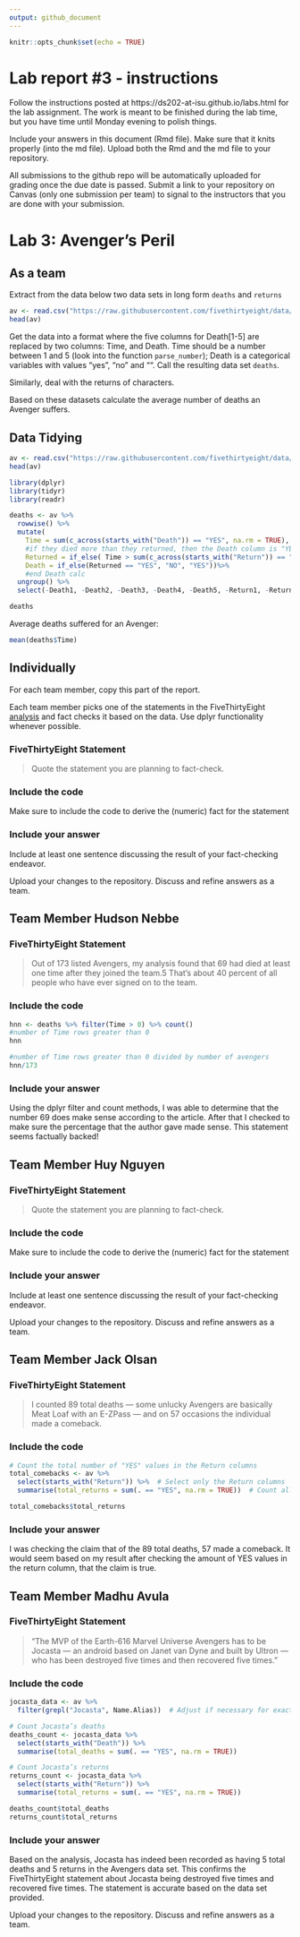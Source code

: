 ```yaml
---
output: github_document
---
```


<!-- README.md is generated from README.Rmd. Please edit the README.Rmd file -->


```r
knitr::opts_chunk$set(echo = TRUE)
```

# Lab report #3 - instructions

Follow the instructions posted at https://ds202-at-isu.github.io/labs.html for the lab assignment. The work is meant to be finished during the lab time, but you have time until Monday evening to polish things.

Include your answers in this document (Rmd file). Make sure that it knits properly (into the md file). Upload both the Rmd and the md file to your repository.  

All submissions to the github repo will be automatically uploaded for grading once the due date is passed.
Submit a link to your repository on Canvas (only one submission per team) to signal to the instructors that you are done with your submission.

# Lab 3: Avenger's Peril

## As a team

Extract from the data below two data sets in long form `deaths` and `returns`

```r
av <- read.csv("https://raw.githubusercontent.com/fivethirtyeight/data/master/avengers/avengers.csv", stringsAsFactors = FALSE)
head(av)
```

Get the data into a format where the five columns for Death[1-5] are replaced by two columns: Time, and Death. Time should be a number between 1 and 5 (look into the function `parse_number`); Death is a categorical variables with values "yes", "no" and "". Call the resulting data set `deaths`. 

Similarly, deal with the returns of characters.

Based on these datasets calculate the average number of deaths an Avenger suffers.

## Data Tidying

```r
av <- read.csv("https://raw.githubusercontent.com/fivethirtyeight/data/master/avengers/avengers.csv", stringsAsFactors = FALSE)
head(av)
```


```r
library(dplyr)
library(tidyr)
library(readr)

deaths <- av %>%
  rowwise() %>%  
  mutate(
    Time = sum(c_across(starts_with("Death")) == "YES", na.rm = TRUE),
    #if they died more than they returned, then the Death column is "YES"
    Returned = if_else( Time > sum(c_across(starts_with("Return")) == "YES", na.rm = TRUE), "NO", "YES"),
    Death = if_else(Returned == "YES", "NO", "YES"))%>%
    #end Death calc  
  ungroup() %>%
  select(-Death1, -Death2, -Death3, -Death4, -Death5, -Return1, -Return2, -Return3, -Return4, -Return5)

deaths
```

Average deaths suffered for an Avenger:
```r
mean(deaths$Time)
```

## Individually

For each team member, copy this part of the report. 

Each team member picks one of the statements in the FiveThirtyEight [analysis](https://fivethirtyeight.com/features/avengers-death-comics-age-of-ultron/) and fact checks it based on the data. Use dplyr functionality whenever possible.

### FiveThirtyEight Statement

> Quote the statement you are planning to fact-check.

### Include the code

Make sure to include the code to derive the (numeric) fact for the statement

### Include your answer

Include at least one sentence discussing the result of your fact-checking endeavor.

Upload your changes to the repository. Discuss and refine answers as a team.


## Team Member Hudson Nebbe


### FiveThirtyEight Statement

> Out of 173 listed Avengers, my analysis found that 69 had died at least one time after they joined the team.5 That’s about 40 percent of all people who have ever signed on to the team.

### Include the code

``` r
hnn <- deaths %>% filter(Time > 0) %>% count()
#number of Time rows greater than 0
hnn

#number of Time rows greater than 0 divided by number of avengers
hnn/173

```

### Include your answer

Using the dplyr filter and count methods, I was able to determine that the number 69 does make sense according to the article. After that I checked to make sure the percentage that the author gave made sense. This statement seems factually backed!

## Team Member Huy Nguyen

### FiveThirtyEight Statement

> Quote the statement you are planning to fact-check.

### Include the code

Make sure to include the code to derive the (numeric) fact for the statement

### Include your answer

Include at least one sentence discussing the result of your fact-checking endeavor.

Upload your changes to the repository. Discuss and refine answers as a team.

## Team Member Jack Olsan

### FiveThirtyEight Statement

> I counted 89 total deaths — some unlucky Avengers are basically Meat Loaf with an E-ZPass — and on 57 occasions the individual made a comeback.

### Include the code

``` r
# Count the total number of "YES" values in the Return columns
total_comebacks <- av %>%
  select(starts_with("Return")) %>%  # Select only the Return columns
  summarise(total_returns = sum(. == "YES", na.rm = TRUE))  # Count all "YES" values across these columns

total_comebacks$total_returns

```

### Include your answer

I was checking the claim that of the 89 total deaths, 57 made a comeback. It would seem based on my result after checking the amount of YES values in the return column, that the claim is true. 

## Team Member Madhu Avula

### FiveThirtyEight Statement

> “The MVP of the Earth-616 Marvel Universe Avengers has to be Jocasta — an android based on Janet van Dyne and built by Ultron — who has been destroyed five times and then recovered five times.”

### Include the code

```r
jocasta_data <- av %>%
  filter(grepl("Jocasta", Name.Alias))  # Adjust if necessary for exact match

# Count Jocasta’s deaths
deaths_count <- jocasta_data %>%
  select(starts_with("Death")) %>%
  summarise(total_deaths = sum(. == "YES", na.rm = TRUE))

# Count Jocasta’s returns
returns_count <- jocasta_data %>%
  select(starts_with("Return")) %>%
  summarise(total_returns = sum(. == "YES", na.rm = TRUE))

deaths_count$total_deaths
returns_count$total_returns
```

### Include your answer
Based on the analysis, Jocasta has indeed been recorded as having 5 total deaths and 5 returns in the Avengers data set. This confirms the FiveThirtyEight statement about Jocasta being destroyed five times and recovered five times. The statement is accurate based on the data set provided.

Upload your changes to the repository. Discuss and refine answers as a team.

